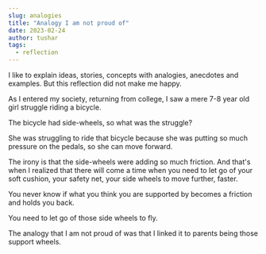 ---
slug: analogies
title: "Analogy I am not proud of"
date: 2023-02-24
author: tushar
tags:
  - reflection
---

I like to explain ideas, stories, concepts with analogies, anecdotes and examples. But this reflection did not make me happy.

As I entered my society, returning from college, I saw a mere 7-8 year old girl struggle riding a bicycle.

The bicycle had side-wheels, so what was the struggle? 

She was struggling to ride that bicycle because she was putting so much pressure on the pedals, so she can move forward. 

The irony is that the side-wheels were adding so much friction. And that's when I realized that there will come a time when you need to let go of your soft cushion, your safety net, your side wheels to move further, faster.

You never know if what you think you are supported by becomes a friction and holds you back. 

You need to let go of those side wheels to fly.

The analogy that I am not proud of was that I linked it to parents being those support wheels.